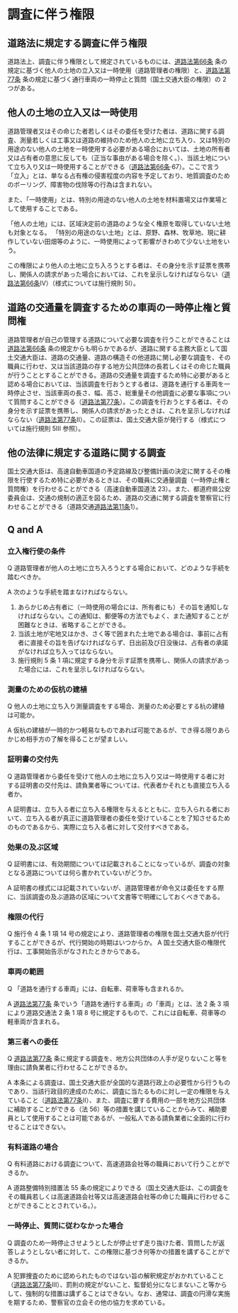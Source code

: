 
# 調査に伴う権限

## 道路法に規定する調査に伴う権限

道路法上、調査に伴う権限として規定されているものには、[道路法第66条](https://elaws.e-gov.go.jp/document?lawid=327AC1000000180#Mp-At_66) 条の規定に基づく他人の土地の立入又は一時使用（道路管理者の権限）と、[道路法第77条](https://elaws.e-gov.go.jp/document?lawid=327AC1000000180#Mp-At_77) 条の規定に基づく通行車両の一時停止と質問（国土交通大臣の権限）の 2 つがある。

## 他人の土地の立入又は一時使用

道路管理者又はその命じた者若しくはその委任を受けた者は、道路に関する調査、測量若しくは工事又は道路の維持のため他人の土地に立ち入り、又は特別の用途のない他人の土地を一時使用する必要がある場合においては、土地の所有者又は占有者の意思に反しても（正当な事由がある場合を除く。）、当該土地について立ち入り又は一時使用することができる（[道路法第66条](https://elaws.e-gov.go.jp/document?lawid=327AC1000000180#Mp-At_66)·67）。ここで言う「立入」とは、単なる占有権の侵害程度の内容を予定しており、地質調査のためのボーリング、障害物の伐除等の行為は含まれない。

また、「一時使用」とは、特別の用途のない他人の土地を材料置場又は作業場として使用することである。

「他人の土地」には、区域決定前の道路のような全く権原を取得していない土地も対象となる。
「特別の用途のない土地」とは、原野、森林、牧草地、現に耕作していない田畑等のように、一時使用によって影響がきわめて少ない土地をいう。

この権限により他人の土地に立ち入ろうとする者は、その身分を示す証票を携帯し、関係人の請求があった場合においては、これを呈示しなければならない（[道路法第66条](https://elaws.e-gov.go.jp/document?lawid=327AC1000000180#Mp-At_66)Ⅳ）（様式については施行規則 5Ⅰ）。

## 道路の交通量を調査するための車両の一時停止権と質問権

道路管理者が自己の管理する道路について必要な調査を行うことができることは[道路法第66条](https://elaws.e-gov.go.jp/document?lawid=327AC1000000180#Mp-At_66) 条の規定からも明らかであるが、道路に関する主務大臣として国土交通大臣は、道路の交通量、道路の構造その他道路に関し必要な調査を、その職員に行わせ、又は当該道路の存する地方公共団体の長若しくはその命じた職員が行うこととすることができる。道路の交通量を調査するため特に必要があると認める場合においては、当該調査を行おうとする者は、道路を通行する車両を一時停止させ、当該車両の長さ、幅、高さ、総重量その他調査に必要な事項について質問することができる（[道路法第77条](https://elaws.e-gov.go.jp/document?lawid=327AC1000000180#Mp-At_77)）。この調査を行おうとする者は、その身分を示す証票を携帯し、関係人の請求があったときは、これを呈示しなければならない（[道路法第77条](https://elaws.e-gov.go.jp/document?lawid=327AC1000000180#Mp-At_77)Ⅱ）。この証票は、国土交通大臣が発行する（様式については施行規則 5Ⅲ 参照）。

## 他の法律に規定する道路に関する調査

国土交通大臣は、高速自動車国道の予定路線及び整備計画の決定に関するその権限を行使するため特に必要があるときは、その職員に交通量調査（一時停止権と質問権）を行わせることができる（高速自動車国道法 23）。また、都道府県公安委員会は、交通の規制の適正を図るため、道路の交通に関する調査を警察官に行わせることができる（道路交通[道路法第11条](https://elaws.e-gov.go.jp/document?lawid=327AC1000000180#Mp-At_11)1）。

## Q and A

### 立入権行使の条件

Q 道路管理者が他人の土地に立ち入ろうとする場合において、どのような手続を踏むべきか。

A 次のような手続を踏まなければならない。

1. あらかじめ占有者に（一時使用の場合には、所有者にも）その旨を通知しなければならない。この通知は、郵便等の方法でもよく、また通知することが困難なときは、省略することができる。
2. 当該土地が宅地又はかき、さく等で囲まれた土地である場合は、事前に占有者に直接その旨を告げなければならず、日出前及び日没後は、占有者の承諾がなければ立ち入ってはならない。
3. 施行規則 5 条 1 項に規定する身分を示す証票を携帯し、関係人の請求があった場合には、これを呈示しなければならない。

### 測量のための仮杭の建植

Q 他人の土地に立ち入り測量調査をする場合、測量のため必要とする杭の建植は可能か。

A 仮杭の建植が一時的かつ軽易なものであれば可能であるが、でき得る限りあらかじめ相手方の了解を得ることが望ましい。

### 証明書の交付先

Q 道路管理者から委任を受けて他人の土地に立ち入り又は一時使用する者に対する証明書の交付先は、請負業者等については、代表者かそれとも直接立ち入る者か。

A 証明書は、立ち入る者に立ち入る権限を与えるとともに、立ち入られる者において、立ち入る者が真正に道路管理者の委任を受けていることを了知させるためのものであるから、実際に立ち入る者に対して交付すべきである。

### 効果の及ぶ区域

Q 証明書には、有効期間については記載されることになっているが、調査の対象となる道路については何ら書かれていないがどうか。

A 証明書の様式には記載されていないが、道路管理者が命令又は委任をする際に、当該調査の及ぶ道路の区域について文書等で明確にしておくべきである。

### 権限の代行

Q 施行令 4 条 1 項 14 号の規定により、道路管理者の権限を国土交通大臣が代行することができるが、代行開始の時期はいつからか。
A 国土交通大臣の権限代行は、工事開始告示がなされたときからである。

### 車両の範囲

Q 「道路を通行する車両」には、自転車、荷車等も含まれるか。

A [道路法第77条](https://elaws.e-gov.go.jp/document?lawid=327AC1000000180#Mp-At_77) 条でいう「道路を通行する車両」の「車両」とは、法 2 条 3 項により道路交通法 2 条 1 項 8 号に規定するもので、これには自転車、荷車等の軽車両が含まれる。

### 第三者への委任

Q [道路法第77条](https://elaws.e-gov.go.jp/document?lawid=327AC1000000180#Mp-At_77) 条に規定する調査を、地方公共団体の人手が足りないこと等を理由に請負業者に行わせることができるか。

A 本条による調査は、国土交通大臣が全国的な道路行政上の必要性から行うものであり、当該行政目的達成のために、調査に当たるものに対し一定の権限を与えていること（[道路法第77条](https://elaws.e-gov.go.jp/document?lawid=327AC1000000180#Mp-At_77)Ⅱ）、また、調査に要する費用の一部を地方公共団体に補助することができる（法 56）等の措置を講じていることからみて、補助要員として使用することは可能であるが、一般私人である請負業者に全面的に行わせることはできない。

### 有料道路の場合

Q 有料道路における調査について、高速道路会社等の職員において行うことができるか。

A 道路整備特別措置法 55 条の規定によりできる（国土交通大臣は、この調査をその職員若しくは高速道路会社等又は高速道路会社等の命じた職員に行わせることができることとされている。）。

### 一時停止、質問に従わなかった場合

Q 調査のため一時停止させようとしたが停止せず走り抜けた者、質問したが返答しようとしない者に対して、この権限に基づき何等かの措置を講ずることができるか。

A 犯罪捜査のために認められたものではない旨の解釈規定がおかれていること（[道路法第77条](https://elaws.e-gov.go.jp/document?lawid=327AC1000000180#Mp-At_77)Ⅲ）、罰則の規定がないこと、監督処分になじまないこと等からして、強制的な措置は講ずることはできない。なお、通常は、調査の円滑な実施を期するため、警察官の立会その他の協力を求めている。
